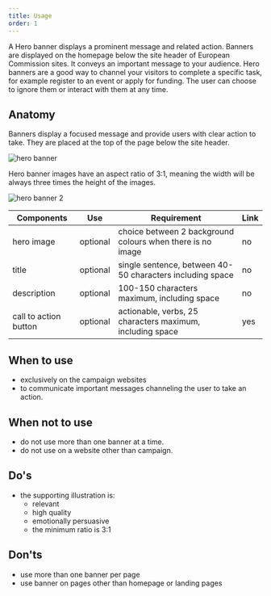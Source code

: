 ```yaml
---
title: Usage
order: 1
---
```



<Paragraph size="lead">
  A Hero banner displays a prominent message and related action. Banners are
  displayed on the homepage below the site header of European Commission sites.
  It conveys an important message to your audience. Hero banners are a good way
  to channel your visitors to complete a specific task, for example register to
  an event or apply for funding. The user can choose to ignore them or interact
  with them at any time.
</Paragraph>

## Anatomy

Banners display a focused message and provide users with clear action to take. They are placed at the top of the page below the site header.

![hero banner](https://inno-ecl.s3.amazonaws.com/media/images/EC/Hero%20Banner/Hero%20Banner01.jpg)

Hero banner images have an aspect ratio of 3:1, meaning the width will be always three times the height of the images.

![hero banner 2](https://inno-ecl.s3.amazonaws.com/media/images/EC/Hero%20Banner/Hero%20Banner02.png)

| Components            | Use      | Requirement                                                | Link |
| --------------------- | -------- | ---------------------------------------------------------- | ---- |
| hero image            | optional | choice between 2 background colours when there is no image | no   |
| title                 | optional | single sentence, between 40-50 characters including space  | no   |
| description           | optional | 100-150 characters maximum, including space                | no   |
| call to action button | optional | actionable, verbs, 25 characters maximum, including space  | yes  |

## When to use

- exclusively on the campaign websites
- to communicate important messages channeling the user to take an action.

## When not to use

- do not use more than one banner at a time.
- do not use on a website other than campaign.

## Do's

- the supporting illustration is:
  - relevant
  - high quality
  - emotionally persuasive
  - the minimum ratio is 3:1

## Don'ts

- use more than one banner per page
- use banner on pages other than homepage or landing pages
